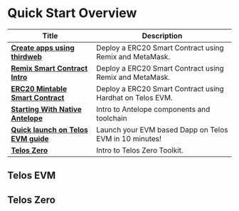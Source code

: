 # Quick Start Overview

| Title             | Description              |
| --------------------------- | -------------------------------------------------------- |
| [**Create apps using thirdweb**](quickstart/evm/create_apps_using_thirdweb.md) | Deploy a ERC20 Smart Contract using Remix and MetaMask.   |
| [**Remix Smart Contract Intro**](quickstart/evm/metamask_remix.md)             | Deploy a ERC20 Smart Contract using Remix and MetaMask.   |
| [**ERC20 Mintable Smart Contract**](quickstart/evm/erc20_mintable.md)          | Deploy a ERC20 Smart Contract using Hardhat on Telos EVM. |
| [**Starting With Native Antelope**](quickstart/zero/native-eosio.md)           | Intro to Antelope components and toolchain                |
| [**Quick launch on Telos EVM guide**](quickstart/evm/launch_on_telos.md)       | Launch your EVM based Dapp on Telos EVM in 10 minutes!    |
| [**Telos Zero**](/zero/telos_zero.md)                                          | Intro to Telos Zero Toolkit.                              |

<!-- Custom component -->

## Telos EVM
<div class="cards-display">
    <Card
        title='Introduction'
        linkUrl='/evm/about/introduction'
        imageUrl='https://www.gitbook.com/cdn-cgi/image/width=371,dpr=2,format=auto/https%3A%2F%2F923585415-files.gitbook.io%2F~%2Ffiles%2Fv0%2Fb%2Fgitbook-x-prod.appspot.com%2Fo%2Fspaces%252FwFFZQRPgl1gvg66trvyk%252Fuploads%252FyH1iAlJWZZho5XMCq0y1%252Ftwitter.png%3Falt%3Dmedia%26token%3D8dad92d1-396e-4f22-a7c4-b2c035a2184d'
        descriptionText='The best thing since sliced bread'
        animateContent={false}
    />
    <Card
        title='Wallet Setup'
        linkUrl='/evm/about/setup-a-wallet'
        imageUrl='https://www.gitbook.com/cdn-cgi/image/width=371,dpr=2,format=auto/https%3A%2F%2F923585415-files.gitbook.io%2F~%2Ffiles%2Fv0%2Fb%2Fgitbook-x-prod.appspot.com%2Fo%2Fspaces%252FwFFZQRPgl1gvg66trvyk%252Fuploads%252FyH1iAlJWZZho5XMCq0y1%252Ftwitter.png%3Falt%3Dmedia%26token%3D8dad92d1-396e-4f22-a7c4-b2c035a2184d'
        descriptionText='Step-by-step guide on how to setup your Telos EVM wallet'
    />
    <Card
        title='Gas Fees'
        linkUrl='/evm/about/gas-fees'
        imageUrl='https://www.gitbook.com/cdn-cgi/image/width=371,dpr=2,format=auto/https%3A%2F%2F923585415-files.gitbook.io%2F~%2Ffiles%2Fv0%2Fb%2Fgitbook-x-prod.appspot.com%2Fo%2Fspaces%252FwFFZQRPgl1gvg66trvyk%252Fuploads%252FyH1iAlJWZZho5XMCq0y1%252Ftwitter.png%3Falt%3Dmedia%26token%3D8dad92d1-396e-4f22-a7c4-b2c035a2184d'
        descriptionText='Understand the cost of using Telos EVM. Spoiler alert, it is cheap!'
    />
    <Card
        title='Technical Overview'
        linkUrl='/evm/about/overview-and-architecture'
        imageUrl='https://www.gitbook.com/cdn-cgi/image/width=371,dpr=2,format=auto/https%3A%2F%2F923585415-files.gitbook.io%2F~%2Ffiles%2Fv0%2Fb%2Fgitbook-x-prod.appspot.com%2Fo%2Fspaces%252FwFFZQRPgl1gvg66trvyk%252Fuploads%252FyH1iAlJWZZho5XMCq0y1%252Ftwitter.png%3Falt%3Dmedia%26token%3D8dad92d1-396e-4f22-a7c4-b2c035a2184d'
        descriptionText='Understand the cost of using Telos EVM. Spoiler alert, it is cheap!'
    />
     <Card
        title='EVM Compatibility'
        linkUrl='/evm/about/evm-compatibility'
        imageUrl='https://www.gitbook.com/cdn-cgi/image/width=371,dpr=2,format=auto/https%3A%2F%2F923585415-files.gitbook.io%2F~%2Ffiles%2Fv0%2Fb%2Fgitbook-x-prod.appspot.com%2Fo%2Fspaces%252FwFFZQRPgl1gvg66trvyk%252Fuploads%252FyH1iAlJWZZho5XMCq0y1%252Ftwitter.png%3Falt%3Dmedia%26token%3D8dad92d1-396e-4f22-a7c4-b2c035a2184d'
        descriptionText='Understand what you can do with Telos EVM'
    />
</div>

## Telos Zero
